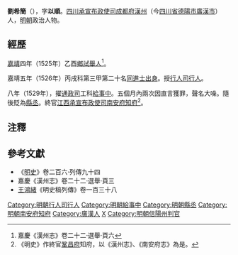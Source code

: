 '''劉希簡'''（{{bd|？年||？年|catIdx=L劉}}），字'''以順'''。[[四川承宣布政使司|四川承宣布政使司]][[成都府|成都府]][[漢州|漢州]]（今[[四川省|四川省]][[德陽市|德陽市]][[廣漢市|廣漢市]]）人，[[明朝|明朝]]政治人物。

==經歷==
[[嘉靖|嘉靖]]四年（1525年）乙酉[[鄉試|鄉試]][[舉人|舉人]]<ref>嘉慶《漢州志》卷二十二·選舉·頁六</ref>。

嘉靖五年（1526年）丙戌科第三甲第二十名[[同進士出身|同進士出身]]。授[[行人司|行人司]][[行人_(官職)|行人]]。

八年（1529年），擢[[通政司|通政司]]工科[[給事中|給事中]]。五個月內兩次因直言獲罪，聲名大噪。隨後貶為[[縣丞|縣丞]]。終官[[江西承宣布政使司|江西承宣布政使司]][[南安府|南安府]][[知府|知府]]<ref>《明史》作終官[[鞏昌府|鞏昌府]]知府，以《漢州志》、《南安府志》為是。</ref>。

==注釋==
<div class="references-small">
<references></references>
</div>
==參考文獻==
*《[[明史|明史]]》卷二百六·列傳九十四
*嘉慶《漢州志》卷二十二·選舉·頁三
*[[王鴻緒|王鴻緒]]《明史稿列傳》卷一百三十八

{{start box}}
{{s-off}}
{{s-before|[[陳祥麟|陳祥麟]]}}
{{s-title|明朝南安府知府|嘉靖年間}}
{{s-after|[[陳堯|陳堯]]}}
{{end box}}

{{嘉靖五年丙戌科殿試金榜}}
{{DEFAULTSORT:L劉}}
[[Category:明朝行人司行人|Category:明朝行人司行人]]
[[Category:明朝給事中|Category:明朝給事中]]
[[Category:明朝縣丞|Category:明朝縣丞]]
[[Category:明朝南安府知府|Category:明朝南安府知府]]
[[Category:廣漢人|Category:廣漢人]]
[[Category:劉姓|X]]
[[Category:明朝信陽州判官|Category:明朝信陽州判官]]